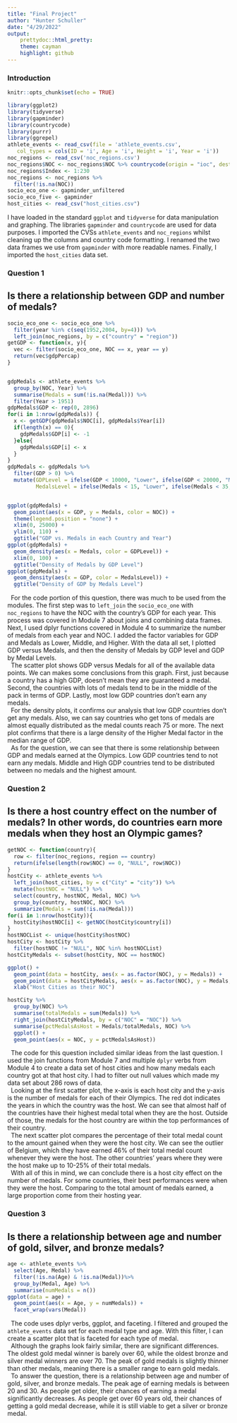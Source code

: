---
title: "Final Project"
author: "Hunter Schuller"
date: "4/29/2022"
output:
    prettydoc::html_pretty:
    theme: cayman
    highlight: github
---

### Introduction

```{r setup, include=FALSE}
knitr::opts_chunk$set(echo = TRUE)
```

```{r warning = FALSE, message = FALSE, cache = FALSE}
library(ggplot2)
library(tidyverse)
library(gapminder)
library(countrycode)
library(purrr)
library(ggrepel)
athlete_events <- read_csv(file = 'athlete_events.csv', 
   col_types = cols(ID = 'i', Age = 'i', Height = 'i', Year = 'i'))
noc_regions <- read_csv('noc_regions.csv')
noc_regions$NOC <- noc_regions$NOC %>% countrycode(origin = "ioc", destination = "iso3c")
noc_regions$Index <- 1:230
noc_regions <- noc_regions %>% 
  filter(!is.na(NOC))
socio_eco_one <- gapminder_unfiltered 
socio_eco_five <- gapminder
host_cities <- read_csv("host_cities.csv")
```

I have loaded in the standard `ggplot` and `tidyverse` for data manipulation and graphing. The libraries `gapminder` and `countrycode` are used for data purposes. I imported the CVSs `athlete_events` and `noc_regions` whilst cleaning up the columns and country code formatting. I renamed the two data frames we use from `gapminder` with more readable names. Finally, I imported the `host_cities` data set. 

### Question 1

## Is there a relationship between GDP and number of medals?

```{r}
socio_eco_one <- socio_eco_one %>% 
  filter(year %in% c(seq(1952,2004, by=4))) %>% 
  left_join(noc_regions, by = c("country" = "region"))
getGDP <- function(x, y){
  vec <- filter(socio_eco_one, NOC == x, year == y)
  return(vec$gdpPercap)
}


gdpMedals <- athlete_events %>% 
  group_by(NOC, Year) %>% 
  summarise(Medals = sum(!is.na(Medal))) %>% 
  filter(Year > 1951)
gdpMedals$GDP <- rep(0, 2896)
for(i in 1:nrow(gdpMedals)) {
  x <- getGDP(gdpMedals$NOC[i], gdpMedals$Year[i])
  if(length(x) == 0){
    gdpMedals$GDP[i] <- -1
  }else{
    gdpMedals$GDP[i] <- x
  }
}
gdpMedals <- gdpMedals %>% 
  filter(GDP > 0) %>% 
  mutate(GDPLevel = ifelse(GDP < 10000, "Lower", ifelse(GDP < 20000, "Middle", "Higher")), 
         MedalsLevel = ifelse(Medals < 15, "Lower", ifelse(Medals < 35, "Middle", "Higher")))


ggplot(gdpMedals) +
  geom_point(aes(x = GDP, y = Medals, color = NOC)) +
  theme(legend.position = "none") +
  xlim(0, 25000) +
  ylim(0, 110) +
  ggtitle("GDP vs. Medals in each Country and Year")
ggplot(gdpMedals) +
  geom_density(aes(x = Medals, color = GDPLevel)) +
  xlim(0, 100) +
  ggtitle("Density of Medals by GDP Level")
ggplot(gdpMedals) +
  geom_density(aes(x = GDP, color = MedalsLevel)) +
  ggtitle("Density of GDP by Medals Level")

```

|   For the code portion of this question, there was much to be used from the modules. The first step was to `left_join` the `socio_eco_one` with `noc_regions` to have the NOC with the country's GDP for each year. This process was covered in Module 7 about joins and combining data frames. Next, I used dplyr functions covered in Module 4 to summarize the number of medals from each year and NOC. I added the factor variables for GDP and Medals as Lower, Middle, and Higher. With the data all set, I plotted GDP versus Medals, and then the density of Medals by GDP level and GDP by Medal Levels. 
|   The scatter plot shows GDP versus Medals for all of the available data points. We can makes some conclusions from this graph. First, just because a country has a high GDP, doesn't mean they are guaranteed a medal. Second, the countries with lots of medals tend to be in the middle of the pack in terms of GDP. Lastly, most low GDP countries don't earn any medals. 
|   For the density plots, it confirms our analysis that low GDP countries don't get any medals. Also, we can say countries who get tons of medals are almost equally distributed as the medal counts reach 75 or more. The next plot confirms that there is a large density of the Higher Medal factor in the median range of GDP.
|   As for the question, we can see that there is some relationship between GDP and medals earned at the Olympics. Low GDP countries tend to not earn any medals. Middle and High GDP countries tend to be distributed between no medals and the highest amount. 



### Question 2

## Is there a host country effect on the number of medals? In other words, do countries earn more medals when they host an Olympic games?


```{r}
getNOC <- function(country){
  row <- filter(noc_regions, region == country)
  return(ifelse(length(row$NOC) == 0, "NULL", row$NOC))
}
hostCity <- athlete_events %>% 
  left_join(host_cities, by = c("City" = "city")) %>% 
  mutate(hostNOC = "NULL") %>% 
  select(country, hostNOC, Medal, NOC) %>% 
  group_by(country, hostNOC, NOC) %>% 
  summarize(Medals = sum(!is.na(Medal)))
for(i in 1:nrow(hostCity)){
  hostCity$hostNOC[i] <- getNOC(hostCity$country[i])
}
hostNOCList <- unique(hostCity$hostNOC)
hostCity <- hostCity %>%
  filter(hostNOC != "NULL", NOC %in% hostNOCList)
hostCityMedals <- subset(hostCity, NOC == hostNOC)

ggplot() +
  geom_point(data = hostCity, aes(x = as.factor(NOC), y = Medals)) + 
  geom_point(data = hostCityMedals, aes(x = as.factor(NOC), y = Medals, color = "red")) +
  xlab("Host Cities as their NOC")

hostCity %>% 
  group_by(NOC) %>% 
  summarise(totalMedals = sum(Medals)) %>% 
  right_join(hostCityMedals, by = c("NOC" = "NOC")) %>% 
  summarise(pctMedalsAsHost = Medals/totalMedals, NOC) %>% 
  ggplot() +
  geom_point(aes(x = NOC, y = pctMedalsAsHost)) 
```

|   The code for this question included similar ideas from the last question. I used the join functions from Module 7 and multiple `dplyr` verbs from Module 4 to create a data set of host cities and how many medals each country got at that host city. I had to filter out null values which made my data set about 286 rows of data. 
|   Looking at the first scatter plot, the x-axis is each host city and the y-axis is the number of medals for each of their Olympics. The red dot indicates the years in which the country was the host. We can see that almost half of the countries have their highest medal total when they are the host. Outside of those, the medals for the host country are within the top performances of their country. 
|   The next scatter plot compares the percentage of their total medal count to the amount gained when they were the host city. We can see the outlier of Belgium, which they have earned 46% of their total medal count whenever they were the host. The other countries' years where they were the host make up to 10-25% of their total medals. 
|   With all of this in mind, we can conclude there is a host city effect on the number of medals. For some countries, their best performances were when they were the host. Comparing to the total amount of medals earned, a large proportion come from their hosting year. 

### Question 3

## Is there a relationship between age and number of gold, silver, and bronze medals?

```{r}
age <- athlete_events %>%  
  select(Age, Medal) %>% 
  filter(!is.na(Age) & !is.na(Medal))%>% 
  group_by(Medal, Age) %>% 
  summarise(numMedals = n())
ggplot(data = age) +
  geom_point(aes(x = Age, y = numMedals)) +
  facet_wrap(vars(Medal))
```

|   The code uses dplyr verbs, ggplot, and faceting. I filtered and grouped the `athlete_events` data set for each medal type and age. With this filter, I can create a scatter plot that is faceted for each type of medal. 
|   Although the graphs look fairly similar, there are significant differences. The oldest gold medal winner is barely over 60, while the oldest bronze and silver medal winners are over 70. The peak of gold medals is slightly thinner than other medals, meaning there is a smaller range to earn gold medals. 
|   To answer the question, there is a relationship between age and number of gold, silver, and bronze medals. The peak age of earning medals is between 20 and 30. As people get older, their chances of earning a medal significantly decreases. As people get over 60 years old, their chances of getting a gold medal decrease, while it is still viable to get a silver or bronze medal. 





